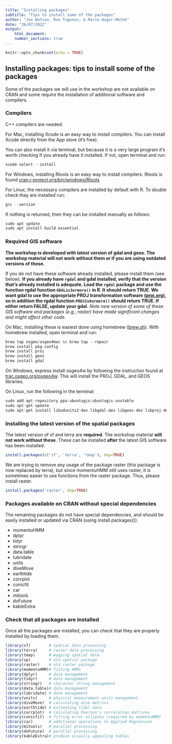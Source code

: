 ```yaml
---
title: "Installing packages"
subtitle: "Tips to install some of the packages"
author: "Joe Watson, Ron Togunov, & Marie Auger-Méthé"
date: "26/07/2022"
output: 
    html_document:
    number_sections: true
---
```



```r
knitr::opts_chunk$set(echo = TRUE)
```

## Installing packages: tips to install some of the packages

Some of the packages we will use in the workshop are not available on CRAN and some require the installation of additional software and compilers.

### Compilers

C++ compilers are needed. 

For Mac, installing Xcode is an easy way to install compilers. 
You can install Xcode directly from the App store (it's free).

You can also install it via terminal, but because it is a very large program it's worth checking if you already have it installed. If not, open terminal and run:

```r
xcode-select --install
```

For Windows, installing Rtools is an easy way to install compilers. Rtools is found [cran.r-project.org/bin/windows/Rtools](https://cran.r-project.org/bin/windows/Rtools/index.html)

For Linux, the necessary compilers are installed by default with R. To double check they are installed run:

```r
gcc --version
```

If nothing is returned, then they can be installed manually as follows:

```r
sudo apt update
sudo apt install build-essential
```


### Required GIS software

**The workshop is developed with latest version of gdal and geos. The workshop material will not work without them or if you are using outdated versions of these.** 

If you do not have these software already installed, please install them (see below). **If you already have `rgdal` and gdal installed, verify that the version that's already installed is adequate. Load the `rgdal` package and use the function rgdal function `GDALis3ormore()` in R. It should return TRUE. We want gdal to use the appropriate PROJ transformation software ([proj.org](https://proj.org/)), so in addition the rgdal function `PROJis6ormore()` should return TRUE. If either return FALSE, update your gdal.**
*Note new version of some of these GIS software and packages (e.g., raster) have made significant changes and might affect other code.*


On Mac, installing these is easiest done using homebrew ([brew.sh](https://brew.sh/)). With homebrew installed, open terminal and run:

```r
brew tap osgeo/osgeo4mac && brew tap --repair
brew install pkg-config
brew install proj
brew install geos
brew install gdal
```

On Windows, express install osgeo4w by following the instruction found at  [trac.osgeo.org/osgeo4w](https://trac.osgeo.org/osgeo4w/). This will install the PROJ, GDAL, and GEOS libraries.

On Linux, run the following in the terminal:
```r
sudo add-apt-repository ppa:ubuntugis/ubuntugis-unstable
sudo apt-get update
sudo apt-get install libudunits2-dev libgdal-dev libgeos-dev libproj-dev 
```


### Installing the latest version of the spatial packages

The latest version of sf and terra are **required**. The workshop material **will not work without these**. These can be installed **after** the latest GIS software has been installed.

```r
install.packages(c('sf', 'terra', 'tmap'), dep=TRUE)
```

We are trying to remove any usage of the package raster (this package is now replaced by terra), but since momentuHMM still uses raster, it is sometimes easier to use functions from the raster package.
Thus, please install raster.

```r
install.packages('raster', dep=TRUE)
```


### Packages available on CRAN without special dependencies

The remaining packages do not have special dependencies, and should be easily installed or updated via CRAN (using install.packages()):

+ momentuHMM
+ dplyr
+ tidyr
+ stringr
+ data.table
+ lubridate
+ units
+ diveMove
+ earthtide
+ corrplot
+ conicfit
+ car
+ mitools
+ doFuture
+ kableExtra

### Check that all packages are installed

Once all the packages are installed, you can check that they are properly installed by loading them.

```r
library(sf)        # spatial data processing
library(terra)     # raster data processing
library(tmap)      # mapping spatial data
library(sp)        # old spatial package
library(raster)    # old raster package
library(momentuHMM)# fitting HMMs
library(dplyr)     # data management
library(tidyr)     # data management
library(stringr)   # character string management
library(data.table)# data management
library(lubridate) # date management
library(units)     # physical measurement units management
library(diveMove)  # calculating dive metrics 
library(earthtide) # estimating tidal data 
library(corrplot)  # calculating Pearson's correlation matrices
library(conicfit)  # fitting error ellipses (required by momentuHMM)
library(car)       # additional operations to Applied Regression
library(mitools)   # parallel processing
library(doFuture)  # parallel processing
library(kableExtra)# produce visually appealing tables
```
